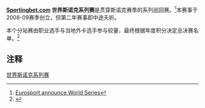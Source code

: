 {{noteTA
|G1=Snooker
}}
{{桌球大赛
|tournament_name = 世界斯诺克系列赛
|image =
|venue = Pavilhão Arena
|location = [[Portimao|Portimao]]
|country = {{POR}}
|establishment = 2008-2009
|organisation = FSTC Sports Management
|format = 非积分排名赛
|prizefund = 
|final year= 2009-2010
|Current Champion =
|Final Champion = {{flagicon|England}} [[肖恩·墨菲|肖恩·墨菲]]
}}
'''[[Sportingbet|Sportingbet.com]] 世界斯诺克系列赛'''是贯穿斯诺克赛季的系列巡回赛。<ref>[http://uk.eurosport.yahoo.com/20012008/58/eurosport-announce-world-series.html Eurosport announce World Series]</ref>本赛事于2008-09赛季创立，但第二年赛事即中途夭折。

本个分站赛由职业选手与当地外卡选手参与较量，最终根据年度积分决定总决赛名单。<ref name="cajt.pwp.blueyonder.co.uk">{{cite web |last=Turner |first=Chris |title=World Series of Snooker |publisher=Chris Turner's Snooker Archive |date=2008 |url=http://www.cajt.pwp.blueyonder.co.uk/wss.html |accessdate=30 November 2010 |deadurl=yes |archiveurl=https://web.archive.org/web/20120313150425/http://www.cajt.pwp.blueyonder.co.uk/wss.html |archivedate=2012年3月13日 }}</ref>

==注释==
{{Reflist}}

{{World Series of Snooker}}

[[Category:世界斯诺克系列赛|]]